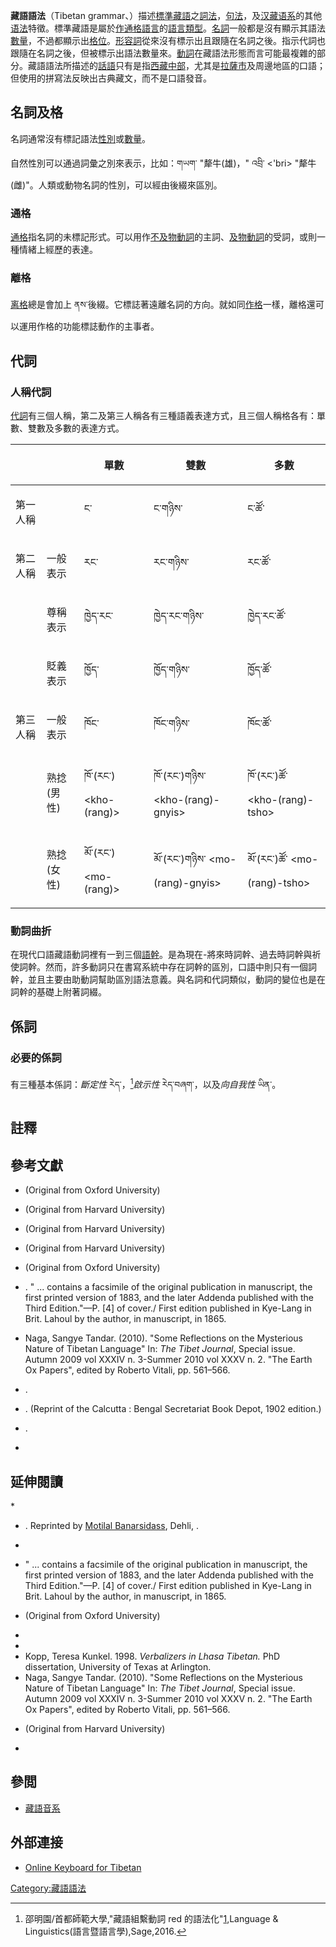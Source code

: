 '''藏語語法'''（Tibetan grammar、{{bo|z=བོད་སྐད་}}）描述[[標準藏語|標準藏語]]之[[词法学|詞法]]，[[语法学|句法]]，及[[汉藏语系|汉藏语系]]的其他[[语法|语法]]特徵。標準藏語是屬於[[作通格語言|作通格語言]]的[[语言类型学|語言類型]]。[[名詞|名詞]]一般都是沒有顯示其語法[[数_(语法)|數量]]，不過都顯示出[[格_(语法)|格位]]。[[形容詞|形容詞]]從來沒有標示出且跟隨在名詞之後。指示代詞也跟隨在名詞之後，但被標示出語法數量來。[[動詞|動詞]]在藏語法形態而言可能最複雜的部分。藏語語法所描述的[[方言|話語]]只有是指[[衛藏|西藏中部]]，尤其是[[城关区_(拉萨市)|拉薩市]]及周邊地區的口語；但使用的拼寫法反映出古典藏文，而不是口語發音。

==名詞及格==
名詞通常沒有標記語法[[性_(语法)|性別]]或[[数_(语法)|數量]]。

自然性別可以通過詞彙之別來表示，比如：གཡག་ <gyag> "犛牛(雄)，" འབྲི་ <'bri> "犛牛(雌)"。人類或動物名詞的性別，可以經由後綴來區別。<!--These suffixes are generally པ་ <pa> or པོ་ <po> "male," and མ་ <ma> or མོ་ <mo> "female." 
:{{Unbulleted list
|ཁམས་'''པ'''་ <khams-'''pa'''> "man from Kham," → ཁམས་'''མོ'''་ <khams-'''mo'''> "woman from Kham" |མཛོ་ <mdzo> "yak-cow hybrid," → མཛོ་'''མོ'''་ <mdzo-'''mo'''> "female dzo"
}}

Number is never marked in inanimate nouns or animals. Even human nouns can only take the plural marker ཚོ་ <tsho> if they are specified or definite, e.g. ཨ་མ་ <a-ma> "mother" → ཨ་མ་ཚོ་ <a-ma-'''tsho'''> "(the) mothers." Tibetan does not mark [[definiteness|definiteness]], and such a meaning would be left to be deduced from the context.

Tibetan nouns are marked for six cases: [[Absolutive_case|absolutive]], [[Ergative_case|agentive]], [[Genitive_case|genitive]], [[Ablative_case|ablative]], [[Comitative_case|associative]] and [[Oblique_case|oblique]]. Particles are attached to entire noun phrases, not to individual nouns. Case suffixes are attached to the noun phrase as a whole, while the actual noun remains unchanged. The form taken by the suffix depends on the final sound of the noun to which the suffix is attached.-->
===通格=== 
[[通格|通格]]指名詞的未標記形式。可以用作[[不及物動詞|不及物動詞]]的主詞、[[及物動詞|及物動詞]]的受詞，或則一種情緒上經歷的表達。
<!--
===Genitive case=== 
The [[genitive_case|genitive case]] marks possession and is often translated as "of." The form of the genitive suffix depends on the last sound of the noun:

* if the last sound is a vowel or འ་ <'a> then the suffix is འི་ <'i>
* if the last sound is ག་ <-g> or ང་ <-ng> then the suffix is གི་ <gi>
* if the last sound is ད་ <-d>, བ་ <-b>, ས་ <-s> or one of the secondary sound suffixes then the genitive suffix is ཀྱི་ <kyi>
* if the last sound is ན་ <-n>, མ་ <-m>, ར་ <-r> or ལ་ <-l> then the suffix is གྱི་ <gyi>.

:Wheel '''of''' dharma

:ཆོས་'''ཀྱི་'''འཁོར་ལོ 
:<chos-'''kyi''' 'khor-lo>

:Skin '''of''' sheep

:ལུག་'''གི་'''པགས་པ
:<lug-'''gi''' pags-pa>

The genitive is also used to form [[relative_clause|relative clause]]s. Here, the genitive suffix is attached to the verb and is translated as "that" or "who."
:{| style="text-align: center"
| དེབ་ ||ནང་ལ་ ||ཡོད་'''པའི'''་ || པར་
|-
|<deb || nang-la || yod-'''pai''' || bar>
|-
|book || inside<small>-OBL.</small> || is<small>-'''GEN.'''</small> || photo
|-
|colspan="4" align="center"|"the photo that is in the book"
|}
 
===Agentive case=== 
Formally the [[Ergative_case|agentive (or ergative) case]] is built upon the genitive by adding ས་ <-s> to the latter; consequently:

* if the last sound is a vowel or འ་ <'a> then the suffix is ས་ <-s>
* if the last sound is ག་ <-g> or ང་ <-ng> then the suffix is གིས་ <gis>
* if the last sound is ད་ <-d>, བ་ <-b>, ས་ <-s> or one of the secondary sound suffixes then the genitive suffix is ཀྱིས་ <kyis>
* if the last sound is ན་ <-n>, མ་ <-m>, ར་ <-r> or ལ་ <-l> then the suffix is གྱིས་ <gyis>.

The agentive is used for ergative and [[Instrumental_case|instrumental]] functions. The ergative function occurs with the subject, agent or causer of transitive verbs, the agent of "mental" and "verbal" actions and the perceiver of a sensation.
-->

===離格=== 
[[离格|离格]]總是會加上 ནས་<NAS>後綴。它標誌著遠離名詞的方向。就如同[[作格|作格]]一樣，離格還可以運用作格的功能標誌動作的主事者。
<!--
===Associative case=== 
The [[Comitative_case|associative case]] is marked by the suffix དང་ <dang>, which may be translated as "and" but also as "with," "against" or have no translation at all. When the associative case suffix is followed by a pause, for example:

:{| style="text-align: center"
|པཱ་ལགས་'''དང'''་། || ཨ་ཁུ་'''དང'''་། || ཨ་ནེ། 
|-
|<paa-lags-'''dang''', || a-khu-'''dang''', || a-ne>
|-
| father<small>-'''ASS.'''</small> || uncle<small>-'''ASS.'''</small> || aunt
|-
|colspan="3"|"father and uncle and aunt..."
|}

The associative suffix cannot combine with other case or plural markers on the same noun or noun phrase:

:{| style="text-align: center"
|ཨ་མ་'''དང'''་ || སྤུ་གུ་ཚོ། 
| width="50" | 
|བུ་'''དང'''་ || བུ་མོ་ཚོར་ || ལག་རྟགས་ || སྦྲུས་པ་ཡོད། 
|-
|<a-ma-'''dang''' || sbu-gu-tsho> 
| width="50" | 
|<bu-'''dang''' || bu-mo-'''tshor''' || lag-rtags || sbrus-pa-yod>
|-
|mother<small>-'''ASS.'''</small> || children
| width="50" | 
|boy<small>-'''ASS.'''</small> || girl<small>-'''DAT.'''</small> || present || gave
|-
|colspan="2"|"mother and children"
| width="50" | 
|colspan="4"|"(they) gave presents to the boys and girls"
|}
 
===Oblique case=== 
The [[Oblique_case|oblique]] suffix fulfills the functions of both the [[Dative_case|dative]] and [[Locative_case|locative]] cases. The dative case marks the indirect object of an action and can be translated as "to." The locative case marks place, with or without movement, or time, and can be translated as "on," "in," "at" or "to."

There are two varieties of the suffix, one of which is dependent on the final sound of the noun and one that is not. The form –ར་ <-r> is found only after vowels and འ་ <'a> whereas –ལ་ <-la> can be found after all sounds including vowels and <'a>. The <-r> form is rarely used to mark the dative with monosyllabic words except the personal pronouns and demonstrative and interrogative adjectives.
-->

== 代詞 ==
===人稱代詞=== 
[[代詞|代詞]]有三個人稱，第二及第三人稱各有三種語義表達方式，且三個人稱格各有：單數、雙數及多數的表達方式。

{| class="wikitable"
|-
! 
!
! 單數
! 雙數
! 多數
|-
| 第一人稱
| 
| ང་  <nga>
| ང་གཉིས་ <nga-gnyis>
| ང་ཚོ་ <nga-tsho>
|-
| 第二人稱
| 一般表示
| རང་ <rang>
| རང་གཉིས་  <rang-gnyis>
| རང་ཚོ་ <rang-tsho>
|-
| 
| 尊稱表示
| ཁྱེད་རང་ <khyed-rang>
| ཁྱེད་རང་གཉིས་ <khyed-rang-gnyis>
| ཁྱེད་རང་ཚོ་ <khyed-rang-tsho>
|-
| 
| 貶義表示
| ཁྱོད་ <khyod>
| ཁྱོད་གཉིས་ <khyod-gnyis>
| ཁྱོད་ཚོ་ <khyod-tsho>
|-
| 第三人稱
| 一般表示
| ཁོང་ <khong>
| ཁོང་གཉིས་ <khong-gnyis>
| ཁོང་ཚོ་ <khong-tsho>
|-
|
| 熟捻 (男性)
| ཁོ་(རང་) <kho-(rang)>
| ཁོ་(རང་)གཉིས་ <kho-(rang)-gnyis>
| ཁོ་(རང་)ཚོ་ <kho-(rang)-tsho>
|-
| 
| 熟捻 (女性)
| མོ་(རང་) <mo-(rang)>
| མོ་(རང་)གཉིས་ <mo-(rang)-gnyis>
| མོ་(རང་)ཚོ་ <mo-(rang)-tsho>
|}
<!--
===Demonstrative pronouns=== 
Tibetan has proximal, medial and distal [[demonstrative_pronoun|demonstrative pronoun]]s: proximal འདི་ <'di> "this," medial དེ་ <de> "that," and distal ཕ་གི་ <pha-gi> "that over there." འདི་ <'di> and དེ་ <de> also have temporal meanings where འདི་ <'di> is connected with present and དེ་ <de> is connected with the past or the future:
:{{Unbulleted list
|ལོ་'''འདི'''་ <lo ''''di'''> "this year (present time reference)" |ལོ་'''དེ'''་ <lo '''de'''> "that year (past ''or'' future reference)"
}}

ཕ་གི་ <pha-gi>, on the other hand, can only express spatial distance. From these demonstrative pronouns the following adverbs are derived: འདིར་ <'dir> "here," དེར་ <der> "there," and ཕ་གིར་ <pha-gir> "over there."

The demonstratives can be used as both pronouns and adjectives. As pronouns they act much in the same way as the third person pronouns do, but may also refer to previous clauses or events. As adjectives they appear after the noun and act as any other adjective would. Both adjectival and pronominal demonstratives are capable of receiving both case and number suffixes.
 
== Verb classes ==
===Volitional and non-volitional classes=== 
There is an important division of verbs into two main classes: [[Volition_(linguistics)|volitional and non-volitional]]. The former concerns controllable actions, and the latter non-controllable actions. This difference is comparable to that in English between ''look'' and ''see'', and between ''listen'' and ''hear'': ''listen'' and ''look'' are volitional because you can choose to do them or not, while ''see'' and ''hear'' are non-volitional because they do not denote deliberate actions. These two classes are important when conjugating any Tibetan verb because each class can only use a certain set of suffixes. This means that volitional verbs cannot use the same suffixes as non-volitional verbs and vice versa. For example, the verb form མཐོང་པ་ཡིན་ <mthong-pa-yin> would be incorrect as <mthong> is a non-volitional verb and <pa-yin> is a volitional suffix. The correct form would be མཐོང་པ་རེད་ <mthong-pa-red> or "I saw."
 
===Transitive and intransitive verbs===
Both the volitional and non-volitional classes contain [[Transitive_verb|transitive]] as well as [[intransitive_verb|intransitive verb]]s. The forms of transitive and intransitive verbs remain the same if the two verbs share the same root. The difference between transitive and intransitive is only evident in the way each verb is used: if the verb takes an object then it is transitive, if it does not then it is intransitive. This distinction determines which case the nouns will take.
-->
===動詞曲折=== 
在現代口語藏語動詞裡有一到三個[[詞幹|語幹]]。是為現在-將來時詞幹、過去時詞幹與祈使詞幹。然而，許多動詞只在書寫系統中存在詞幹的區別，口語中則只有一個詞幹，並且主要由助動詞幫助區別語法意義。與名詞和代詞類似，動詞的變位也是在詞幹的基礎上附著詞綴。

== 係詞 ==<!--
Tibetan has several verbs that can be translated as "to be" or "to have" which appear in two classes. [[copula_(linguistics)|Copula]]s in the first class are essential, meaning that they denote an essential quality of the noun. Copulas in the second class are existential, meaning that they express the existence of a phenomenon or a characteristic and suggests an evaluation by the speaker. The difference between essential and existential copulas is similar to that of the verbs ''estar'' and ''ser'' in the [[Spanish_language|Spanish language]].
-->
===必要的係詞===
有三種基本係詞：''斷定性'' རེད་<red>，<ref>邵明園/首都師範大學,"藏語組繫動詞 red 的語法化"[http://lin.sagepub.com/content/early/2016/05/12/1606822X16645742.full.pdf],Language & Linguistics(語言暨語言學),Sage,2016.</ref>''啟示性'' རེད་བཞག་<red-bzhag>，以及''向自我性'' ཡིན་<yin>。
<!--
====Essential-assertive copula==== 
རེད་ <red> is the "assertive" essential copula. It translates as "to be" and represents an objective assertion or affirmation regarding the subject of the sentence. The negative of རེད་ <red> is མ་རེད་ <ma-red>. The attribute may be an adjective, giving an attributive meaning, or a substantive, giving an equative meaning. The attributive immediately precedes the verb.

:{| style="text-align: center"
|འདི་ || ཐུབ་བསྟན་ || '''རེད'''།  
| width="50" | 
|ཁོང་ || འབྲོག་པ་ || '''མ་རེད'''། 
| width="50" | 
|མོ་རང་ || སྙིང་རྗེ་པོ་ || '''རེད'''། 
|-
|<'di || thub-bstan || '''red'''>
| width="50" | 
|<khong || 'brog-pa || '''ma-red'''>
| width="50" | 
|<mo-rang || snying-rje-po || '''red'''>
|-
| this || Thubtän || '''be<small>:ESS.-ASSERT.</small>'''
| width="50" | 
| he || nomad || '''not-be<small>:ESS.-ASSERT.</small>'''
| width="50" | 
| she || pretty || '''be<small>:ESS.-ASSERT.</small>'''
|-
|colspan=3|"This is Thubtän."
| width="50" | 
|colspan=3|"He isn't a nomad."
| width="50" | 
|colspan=3|"She’s pretty."
|}

This copula, in rare cases, may also express possession of a quality:

:{| style="text-align: center"
|མོ་རང་ || མིག་ || ཆུང་ཆུང་ || '''རེད'''། 
|-
|<mo-rang || mig || chung-chung || '''red'''> 
|-
| she || eye || small || '''be<small>:ESS.-ASSERT.</small>'''
|-
|colspan="4"|"She has small eyes."
|}
 
====Essential-revelatory copula==== 
རེད་བཞག་ <red-bzhag> is the "revelatory" copula, meaning that the speaker has only recently become aware of what they are stating. It may be translated as "to be" with the statement preceded by an exclamation such as "Hey!" or "Why!" Its negative form is རེད་མི་འདུག་ <red-mi-'dug>.

:{| style="text-align: center"
|ཐུབ་བསྟན་ || '''རེད་བཞག'''་ 
| width="50" | 
|འབྲོག་པ་ || '''རེད་མི་འདུག'''་
| width="50" | 
|སྨྱོན་པ་ || '''རེད་བཞག'''་ 
|-
|<thub-bstan || '''red-bzhag'''> 
| width="50" | 
|<'brog-pa || '''red-mi-'dug'''> 
| width="50" | 
|<smyon-pa || '''red-bzhag'''> 
|-
| Thubtän || '''be:<small>ESS.-REV.</small>''' 
| width="50" | 
| nomad || '''not-be:<small>ESS.-REV.</small>''' 
| width="50" | 
| crazy || '''be:<small>ESS.-REV.</small>''' 
|-
|colspan="2"|"Hey! It’s Thubtän."
| width="50" | 
|colspan="2"|"No, he isn’t a nomad."
| width="50" | 
|colspan="2"|"Why, he’s mad! (I’ve just realized)"
|}
 
====Essential-egophoric copula==== 
ཡིན་ <yin> is the "egophoric" essential copula. It is usually translated as "I am" because of its main use with the first person. Like རེད་ <red>, it can be used with adjectives or substantives. Its negative form is མིན་ <min>.

:{| style="text-align: center"
|ང་ || འབྲོག་པ་ || '''ཡིན'''།
| width="50" | 
|ང་ || བདེ་པོ་ || '''ཡིན'''།
|-
|<nga || 'brog-pa || '''yin'''> 
| width="50" | 
|<nga || bde-po || '''yin'''> 
|-
| I || nomad || '''be<small>:ESS.-EGO.</small>''' 
| width="50" | 
| I || fine || '''be<small>:ESS.-EGO.</small>''' 
|-
|colspan="3"|"I am a nomad."
| width="50" | 
|colspan="3"|"I am ﬁne." 
|}

ཡིན་ <yin> may, on rare occasions, express an intention or an insistence on the part of the speaker:

:{| style="text-align: center"
|ཁྱེད་རང་གི་ || ཇ་ || '''ཡིན'''། 
|-
|<khyed-rang-gi || ja || '''yin'''>
|-
| you<small>:GEN.<small> || <small>HON.-</small>tea || '''be<small>:ESS.-EGO.</small>'''
|-
|colspan="3"|"It’s your tea (that I’m intending to give you)."
|}
 
=== Existential copulas ===
There are three existential copulas: ''assertive''  ཡོད་རེད་ <yod-red>, ''testimonial'' འདུག་ <'dug> and ''egophoric'' ཡོད་ <yod>.

==== Existential-assertive copula ==== 
ཡོད་རེད་ <yod-red> is the "assertive" copula. This copula is used with the second and third person pronouns and implies a definite assertion by the speaker. It can usually be translated three ways according to context; "there is/are," giving an existential sense, "to be at," giving a certain location (situational sense) or by the verb "to have," giving a possessive sense. Its negative form is ཡོད་མ་རེད་ <yod-ma-red>.

:{| style="text-align: center"
|བོད་ལ་ || གནམ་གྲུ་ || '''ཡོད་རེད'''། 
| width="50" | 
|ཐུབ་བསྟན་ || ལགས་ || འདིར་ || '''ཡོད་རེད'''། 
| width="50" | 
|ཚེ་རིང་ལ་ || མོ་ཊ་ || '''ཡོད་རེད'''།
|-
|<bod-la || gnam-gru || '''yod-red'''> 
| width="50" | 
|<thub-bstan || lags || 'dir || '''yod-red'''> 
| width="50" | 
|<tse-ring-la || mo-ṭa || '''yod-red'''> 
|-
| Tibet<small>-OBL.</small> || airplane || '''be<small>:EX.-ASSERT.</small>''' 
| width="50" | 
| Thubtän || mister || here || '''be<small>:EX.-ASSERT.</small>'''
| width="50" | 
| Tsering<small>-OBL.</small> || car || '''be<small>:EX.-ASSERT.</small>''' 
|-
|colspan="3"|"There are airplanes in Tibet."
| width="50" | 
|colspan="4"|"Thubtän is here."
| width="50" | 
|colspan="3"|"Tsering has a car."
|}

It can also be preceded by a qualifying adjective to form the attributive sense in which it can be translated as "to be."

:{| style="text-align: center"
|འདི་ || སྙིང་རྗེ་པོ་ || '''ཡོད་རེད'''། 
|-
|<'di || snying-rje-po || '''yod-red'''> 
|-
| this || pretty || '''be<small>:EX.-ASSERT.</small>''' 
|-
|colspan="3"|"This is pretty."
|}
 
==== Existential-testimonial copula ==== 
འདུག་  <'dug> is the "testimonial" copula. It is translated in the same way as ཡོད་རེད་ <yod-red> in all cases but it differs in a subtle way. It implies that the speaker was a witness to what is being stated. Its negative form is མི་འདུག་ <mi-'dug>.

:{| style="text-align: center"
|བོད་ལ་ || གནམ་གྲུ་ || '''འདུག'''་ 
|-
|<bod-la || gnam-gru || ''''dug'''> 
|-
| Tibet<small>-OBL.</small> || airplane || '''be<small>:EX.-TEST.''' 
|-
|colspan="3"|"There are airplanes in Tibet. (I know because I have seen them)"
|}

It can also, like ཡོད་རེད <yod-red> be preceded by a qualifying adjective to form the attributive sense in which it can be translated as "to be."

:{| style="text-align: center"
|འདི་ || སྙིང་རྗེ་པོ་ || '''འདུག'''་ 
|-
|<'di || snying-rje-po || ''''dug'''>
|-
| this || pretty || '''be<small>:EX.-TEST.''' 
|-
|colspan="3"|"This is pretty. (I know because I have seen this for myself)"
|}
 
==== Existential-egophoric copula ==== 
ཡོད <yod> is the "egophoric" copula. Like ཡིན་ <yin> it is associated with the first person but it instead marks possession (I have) and location (I am (at)). It may also be used to express the speaker's opinion of something or an acquaintance with something. Its negative form is མེད་ <med>.

:{| style="text-align: center"
|དེབ་ || མང་པོ་ || '''ཡོད'''། 
| width="50" | 
|རྒྱ་ནག་ལ་ || '''ཡོད'''། 
| width="50" | 
|ཇ་ || འདི་ || ཞིམ་པོ་ || '''ཡོད'''། 
|-
|<deb || mang-po || '''yod'''> 
| width="50" | 
|<rgya-nag-la || '''yod'''>
| width="50" | 
|<ja || 'di || zhim-po || '''yod'''>
|-
| book || many || '''be<small>:EX.-EGO.</small>'''
| width="50" | 
| China<small>-OBL.</small> || '''be<small>:EX.-EGO.</small>'''
| width="50" | 
| tea || this || tasty || '''be<small>:EX.-EGO.</small>'''
|-
|colspan="3"|"I have many books."
| width="50" | 
|colspan="2"|"I am in China."
| width="50" | 
|colspan="4"|"This tea is good (in my opinion)."
|}
-->
==註釋==
{{reflist}}

==參考文獻==
{{refbegin|2}}
* {{cite book|url=http://books.google.com/books?id=SLUIAAAAQAAJ&printsec=frontcover&source=gbs_ge_summary_r&cad=0#v=onepage&q&f=false|title=Tibetan–English Dictionary|author=H. A. Jäschke|year=1881|publisher=Taylor and Francis|edition=reprint|location=LONDON|page=|pages=671|isbn=|accessdate=2011-06-30|archive-date=2019-05-20|archive-url=https://web.archive.org/web/20190520063534/https://books.google.com/books?id=SLUIAAAAQAAJ&printsec=frontcover&source=gbs_ge_summary_r&cad=0#v=onepage&q&f=false|dead-url=no}}(Original from Oxford University)
* {{cite book|url=http://books.google.com/books?id=_RQTAAAAYAAJ&printsec=frontcover&source=gbs_ge_summary_r&cad=0#v=onepage&q&f=false|title=A Tibetan–English dictionary, with special reference to the prevailing dialects: To which is added an English-Tibetan vocabulary|author={{link-en|海因里希·奥古斯特·贾舍克|Heinrich August Jäschke|Heinrich August Jäschke}}|year=1881|publisher=Printed by Unger Brothers (T. Grimm)|edition=|location=LONDON|page=|pages=671|isbn=|accessdate=2011-06-30|archive-date=2019-05-20|archive-url=https://web.archive.org/web/20190520100211/https://books.google.com/books?id=_RQTAAAAYAAJ&printsec=frontcover&source=gbs_ge_summary_r&cad=0#v=onepage&q&f=false|dead-url=no}}(Original from Harvard University)
* {{cite book|url=http://books.google.com/books?id=pmN_wah3GcEC&printsec=frontcover&source=gbs_ge_summary_r&cad=0#v=onepage&q&f=false|title=Tibetan grammar|author=Heinrich August Jäschke|editor=Heinrich Wenzel|year=1883|publisher=Trübner & co.|edition=2|location=LONDON|page=|pages=104|isbn=|volume=Volume 7 of Trübner's collection of simplified grammars|accessdate=2011-06-30|archive-date=2019-05-20|archive-url=https://web.archive.org/web/20190520071640/https://books.google.com/books?id=pmN_wah3GcEC&printsec=frontcover&source=gbs_ge_summary_r&cad=0#v=onepage&q&f=false|dead-url=no}}(Original from Harvard University)
* {{cite book|url=http://books.google.com/books?id=KAmi4M8_-9oC&printsec=frontcover&source=gbs_ge_summary_r&cad=0#v=onepage&q&f=false|title=Hand-book of colloquial Tibetan: A practical guide to the language of Central Tibet ...|author=Graham Sandberg|editor=|year=1894|publisher=Thacker, Spink and co.|edition=|location=Calcutta|page=|pages=372|isbn=|volume=|accessdate=2011-06-30|archive-date=2019-05-19|archive-url=https://web.archive.org/web/20190519103012/https://books.google.com/books?id=KAmi4M8_-9oC&printsec=frontcover&source=gbs_ge_summary_r&cad=0#v=onepage&q&f=false|dead-url=no}}(Original from Harvard University)
* {{cite book|url=http://books.google.com/books?id=kqACAAAAQAAJ&printsec=frontcover&source=gbs_ge_summary_r&cad=0#v=onepage&q&f=false|title=Romanized Tibetan and English dictionary|author=Heinrich August Jäschke|editor=|year=1866|publisher=|edition=|location=|page=|pages=158|isbn=|volume=|accessdate=2011-06-30|archive-date=2019-05-19|archive-url=https://web.archive.org/web/20190519124952/https://books.google.com/books?id=kqACAAAAQAAJ&printsec=frontcover&source=gbs_ge_summary_r&cad=0#v=onepage&q&f=false|dead-url=no}}(Original from Oxford University)
* {{Citation | last={{link-en|海因里希·奥古斯特·贾舍克|Heinrich August Jäschke|Heinrich August Jäschke}} | year=1865, 2004 [Compendium ed.] | title=A short practical grammar of the Tibetan language, with special reference to the spoken dialects | place =London | publisher =Hardinge Simpole | isbn =1-84382-077-3
}}. " ... contains a facsimile of the original publication in manuscript, the first printed version of 1883, and the later Addenda published with the Third Edition."—P. [4] of cover./ First edition published in Kye-Lang in Brit. Lahoul by the author, in manuscript, in 1865.
* Naga, Sangye Tandar. (2010). "Some Reflections on the Mysterious Nature of Tibetan Language" In: ''The Tibet Journal'', Special issue. Autumn 2009 vol XXXIV n. 3-Summer 2010 vol XXXV n. 2. "The Earth Ox Papers", edited by Roberto Vitali, pp. 561–566.
* {{Citation | last=Nicolas Tournadre and Sangda Dorje | year=2003 | title=Manual of Standard Tibetan | place =New York | publisher ={{link-en|雪狮出版社|Snow Lion Publications|Snow Lion Publications}} | isbn =1-55939-189-8}}. 
* {{Citation | last=Sarat Chandra Das | year=2000 | title=Tibetan–English Dictionary (With Sanskrit Synonyms) | place =Delhi
 | publisher ={{link-en|莫提拉·班那西达斯公司|Motilal Banarsidass|Motilal Banarsidass}} | isbn =81-208-1713-3}}. (Reprint of the Calcutta : Bengal Secretariat Book Depot, 1902 edition.) 
* {{Citation | last=Hodge | first=Stephen | year=2003 | title=An Introduction to Classical Tibetan | place = | publisher =Orchid Press
 | isbn =974-524-039-7}}.
* {{Citation | last=Bernard | first=Theos C. | year=1946 | title=A Simplified Grammar of the Literary Tibetan Language | place =Santa Barbara, California | publisher =Tibetan Text Society | isbn =}}
{{refend}}

==延伸閱讀==
{{refbegin|2}}* {{Citation | last=Bernard | first=Theos C. | year=1946 | title=A Simplified Grammar of the Literary Tibetan Language | place =Santa Barbara, California | publisher =Tibetan Text Society | isbn = | postscript=.}}
* {{Citation | first=Sarat Chandra | last=Das | authorlink=Sarat Chandra Das | year=1902 | title=Tibetan–English Dictionary (with Sanskrit Synonyms)
 | location=Calcutta | publisher=Bengal Secretariat Book Depot | url=https://archive.org/details/atibetanenglish00dasgoog | postscript=.}}. Reprinted by [[Motilal_Banarsidass|Motilal Banarsidass]], Dehli, {{ISBN|81-208-1713-3|time=2018-07-07T08:48:06+00:00}}.
* {{Citation | last=Hodge | first=Stephen | year=2003 | title=An Introduction to Classical Tibetan | place = | publisher =Orchid Press | isbn =974-524-039-7 | postscript=.}}
* {{Citation | first=Heinrich August | last=Jäschke  |authorlink=Heinrich August Jäschke | year=1865, 2004 [Compendium ed.] | title=A short practical grammar of the Tibetan language, with special reference to the spoken dialects | place =London | publisher =Hardinge Simpole | isbn =1-84382-077-3
 | postscript=.}} " ... contains a facsimile of the original publication in manuscript, the first printed version of 1883, and the later Addenda published with the Third Edition."—P. [4] of cover./ First edition published in Kye-Lang in Brit. Lahoul by the author, in manuscript, in 1865.
* {{cite book|url=https://books.google.com/books?id=kqACAAAAQAAJ&printsec=frontcover&source=gbs_ge_summary_r&cad=0#v=onepage&q&f=false|title=Romanized Tibetan and English dictionary|first=Heinrich August|last=Jäschke|authormask=2|year=1866|publisher=|accessdate=2011-06-30|archive-date=2019-05-19|archive-url=https://web.archive.org/web/20190519124952/https://books.google.com/books?id=kqACAAAAQAAJ&printsec=frontcover&source=gbs_ge_summary_r&cad=0#v=onepage&q&f=false|dead-url=no}}(Original from Oxford University)
* {{cite book|title=A Tibetan–English dictionary, with special reference to the prevailing dialects: To which is added an English-Tibetan vocabulary|first=Heinrich August|last=Jäschke|authormask=2|year=1881|publisher=Unger Brothers (T. Grimm) |location=London|url=https://archive.org/details/atibetanenglish00jsgoog}}
* {{cite book|title=Tibetan grammar|first=Heinrich August|last=Jäschke|authormask=2|editor=Heinrich Wenzel|year=1883|publisher=Trübner & co.|edition=2nd|location=London|volume=7|series=Trübner's collection of simplified grammars|url=https://archive.org/details/TibetanGrammarByH.A.Jschke}}
* Kopp, Teresa Kunkel. 1998. ''Verbalizers in Lhasa Tibetan.'' PhD dissertation, University of Texas at Arlington.
* Naga, Sangye Tandar. (2010). "Some Reflections on the Mysterious Nature of Tibetan Language" In: ''The Tibet Journal'', Special issue. Autumn 2009 vol XXXIV n. 3-Summer 2010 vol XXXV n. 2. "The Earth Ox Papers", edited by Roberto Vitali, pp. 561–566.
* {{cite book|title=Hand-book of colloquial Tibetan: A practical guide to the language of Central Tibet|first=Graham|last=Sandberg|year=1894|publisher=Thacker, Spink and co.|location=Calcutta|url=https://archive.org/details/handbookcolloqu00sandgoog}}(Original from Harvard University)
* {{Citation | first1=Nicolas | last1=Tournadre | authorlink=Nicolas Tournadre | first2=Sangda | last2=Dorje | year=2003 | title=Manual of Standard Tibetan
 | place =New York | publisher =[[Snow_Lion_Publications|Snow Lion Publications]] | isbn =1-55939-189-8 | postscript=.}}
{{refend}}

==參閲==
*[[藏語音系|藏語音系]]

== 外部連接 ==
{{wikibooks|Research on Tibetan Languages: A Bibliography}}
* [https://web.archive.org/web/20111102072600/http://www.incks.com/en/tibetan.html Online Keyboard for Tibetan]

{{Tibetan language|state=collapsed}}

[[Category:藏語語法|Category:藏語語法]]